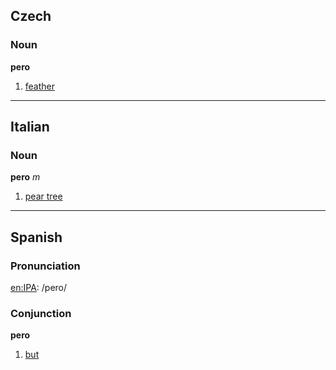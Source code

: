 ==Czech==
===Noun===
'''pero'''
#[[feather]]

----

==Italian==
===Noun===
'''pero''' ''m''

#[[pear tree]]

----
==Spanish==
===Pronunciation===
[[en:IPA]]: /pero/

===Conjunction===
'''pero'''

#[[but]]